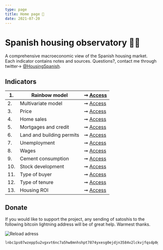 ```yaml
---
type: page
title: Home page 🔬
date: 2021-07-20
---
```



# Spanish housing observatory 🔭🌈

A comprehensive macroeconomic view of the Spanish housing market. Each indicator contains notes and sources.
Questions?, contact me through twitter→ [@HousingSpanish](https://twitter.com/HousingSpanish).

## Indicators

| 1. | Rainbow model | ➞ [Access](posts/rainbow) |
| -- | ------------------------------- | --- |
| 2. | Multivariate model | ➞ [Access](posts/six) |
| 3. | Price | ➞ [Access](posts/price) |
| 4. | Home sales | ➞ [Access](posts/demography) |
| 5. | Mortgages and credit | ➞ [Access](posts/credit) |
| 6. | Land and building permits | ➞ [Access](posts/permits) |
| 7. | Unemployment | ➞ [Access](posts/labor) |
| 8. | Wages | ➞ [Access](posts/wages) |
| 9. | Cement consumption | ➞ [Access](posts/cement) |
| 10. | Stock development | ➞ [Access](posts/stock) |
| 11. | Type of buyer | ➞ [Access](posts/buyers) |
| 12. | Type of tenure | ➞ [Access](posts/tenure) |
| 13. | Housing ROI | ➞ [Access](posts/appreciation) |

## Donate

If you would like to support the project, any sending of satoshis to the following bitcoin lightning address will be of great help. Warmest thanks.

<Image
  src="/images/qrdonacions.png"
  alt="Reload adress"
  width={771}
  height={249}
  priority
  className="next-image"
/>

```
lnbc1ps07wzepp5u2vgxvt6nc7a5hw8mnhshpt7874yxesg0ejdjn3584v2lckvjfqsdp0g3hkuctrd9hjqnmzwdjhyanpw3hhy6fqfpsky6t5v96xwegxqyjw5q9qtzqqqqqq9qsqsp5pft9elfnv57hgr8nkk7s7ng9zsrqauczgxfxxjhdn30cv69avlysrzjqwryaup9lh50kkranzgcdnn2fgvx390wgj5jd07rwr3vxeje0glcllejaafcm7ya5sqqqqlgqqqqqeqqjqx6yd5jr709dpxkt33xgr9a4t4d9phtrk4slkznp2atm76hfuk8tqk3jwm4dy3hpzu26596j5yxt93lre0tstdywvgrusgfuepy56yxgqc0nt05
```
